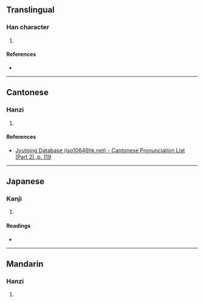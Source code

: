 {{character info/new}}
==Translingual==

===Han character===
{{Han char|rn=64|rad=手|as=15|sn=18|four=58032|canj=QTOV|ids=⿰扌養}}

# {{defn|Han|sort=手15}}

====References====
* {{Han ref|kx=0461.350|dkj=12928|dj=0811.070|hdz=31981.170|uh=6501|ud=25857|bh=EFD5|bd=61397}}

----

==Cantonese==

===Hanzi===
{{yue-hanzi|jyut=[[joeng5]]|y=yeung5}}

# {{defn|lang=yue|sort=手15}}

====References====
* [http://www.iso10646hk.net/jp/document/download.jsp Jyutping Database (iso10646hk.net) - Cantonese Pronunciation List (Part 2), p. 119]

----

==Japanese==

===Kanji===
{{ja-kanji|grade=|rs=手15}}

# {{defn|lang=ja|sort=手15}}

====Readings====
* {{ja-readings|on=[[よう]] (yō)|kun=[[ひらきうごかす]] (hirakiugokasu)}}

----

==Mandarin==

===Hanzi===
{{cmn-hanzi|pin=[[yǎng]] ([[yang3]])|wg=yang<sup>3</sup>}}

# {{defn|lang=cmn|sort=手15}}